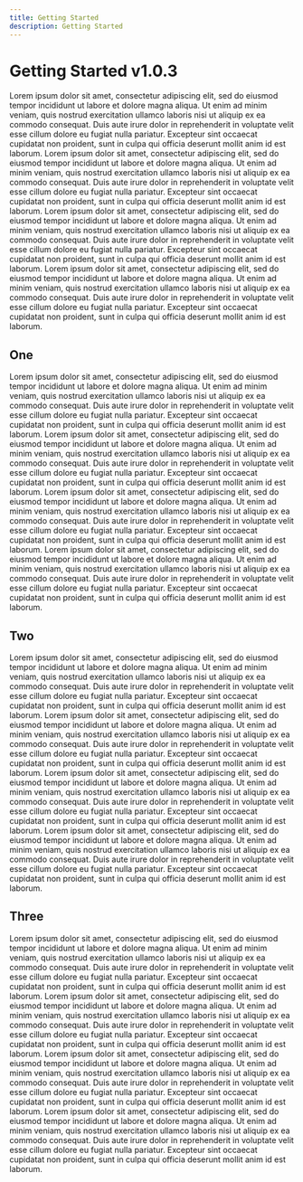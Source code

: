 ```yaml
---
title: Getting Started
description: Getting Started
---
```


# Getting Started v1.0.3

Lorem ipsum dolor sit amet, consectetur adipiscing elit, sed do eiusmod tempor incididunt ut
labore et dolore magna aliqua. Ut enim ad minim veniam, quis nostrud exercitation ullamco laboris nisi ut
aliquip ex ea commodo consequat. Duis aute irure dolor in reprehenderit in voluptate velit esse cillum dolore eu
fugiat nulla pariatur. Excepteur sint occaecat cupidatat non proident, sunt in culpa qui officia deserunt mollit anim
id est laborum. Lorem ipsum dolor sit amet, consectetur adipiscing elit, sed do eiusmod tempor incididunt ut
labore et dolore magna aliqua. Ut enim ad minim veniam, quis nostrud exercitation ullamco laboris nisi ut
aliquip ex ea commodo consequat. Duis aute irure dolor in reprehenderit in voluptate velit esse cillum dolore eu
fugiat nulla pariatur. Excepteur sint occaecat cupidatat non proident, sunt in culpa qui officia deserunt mollit anim
id est laborum. Lorem ipsum dolor sit amet, consectetur adipiscing elit, sed do eiusmod tempor incididunt ut
labore et dolore magna aliqua. Ut enim ad minim veniam, quis nostrud exercitation ullamco laboris nisi ut
aliquip ex ea commodo consequat. Duis aute irure dolor in reprehenderit in voluptate velit esse cillum dolore eu
fugiat nulla pariatur. Excepteur sint occaecat cupidatat non proident, sunt in culpa qui officia deserunt mollit anim
id est laborum. Lorem ipsum dolor sit amet, consectetur adipiscing elit, sed do eiusmod tempor incididunt ut
labore et dolore magna aliqua. Ut enim ad minim veniam, quis nostrud exercitation ullamco laboris nisi ut
aliquip ex ea commodo consequat. Duis aute irure dolor in reprehenderit in voluptate velit esse cillum dolore eu
fugiat nulla pariatur. Excepteur sint occaecat cupidatat non proident, sunt in culpa qui officia deserunt mollit anim
id est laborum.

## One

Lorem ipsum dolor sit amet, consectetur adipiscing elit, sed do eiusmod tempor incididunt ut
labore et dolore magna aliqua. Ut enim ad minim veniam, quis nostrud exercitation ullamco laboris nisi ut
aliquip ex ea commodo consequat. Duis aute irure dolor in reprehenderit in voluptate velit esse cillum dolore eu
fugiat nulla pariatur. Excepteur sint occaecat cupidatat non proident, sunt in culpa qui officia deserunt mollit anim
id est laborum. Lorem ipsum dolor sit amet, consectetur adipiscing elit, sed do eiusmod tempor incididunt ut
labore et dolore magna aliqua. Ut enim ad minim veniam, quis nostrud exercitation ullamco laboris nisi ut
aliquip ex ea commodo consequat. Duis aute irure dolor in reprehenderit in voluptate velit esse cillum dolore eu
fugiat nulla pariatur. Excepteur sint occaecat cupidatat non proident, sunt in culpa qui officia deserunt mollit anim
id est laborum. Lorem ipsum dolor sit amet, consectetur adipiscing elit, sed do eiusmod tempor incididunt ut
labore et dolore magna aliqua. Ut enim ad minim veniam, quis nostrud exercitation ullamco laboris nisi ut
aliquip ex ea commodo consequat. Duis aute irure dolor in reprehenderit in voluptate velit esse cillum dolore eu
fugiat nulla pariatur. Excepteur sint occaecat cupidatat non proident, sunt in culpa qui officia deserunt mollit anim
id est laborum. Lorem ipsum dolor sit amet, consectetur adipiscing elit, sed do eiusmod tempor incididunt ut
labore et dolore magna aliqua. Ut enim ad minim veniam, quis nostrud exercitation ullamco laboris nisi ut
aliquip ex ea commodo consequat. Duis aute irure dolor in reprehenderit in voluptate velit esse cillum dolore eu
fugiat nulla pariatur. Excepteur sint occaecat cupidatat non proident, sunt in culpa qui officia deserunt mollit anim
id est laborum.

## Two

Lorem ipsum dolor sit amet, consectetur adipiscing elit, sed do eiusmod tempor incididunt ut
labore et dolore magna aliqua. Ut enim ad minim veniam, quis nostrud exercitation ullamco laboris nisi ut
aliquip ex ea commodo consequat. Duis aute irure dolor in reprehenderit in voluptate velit esse cillum dolore eu
fugiat nulla pariatur. Excepteur sint occaecat cupidatat non proident, sunt in culpa qui officia deserunt mollit anim
id est laborum. Lorem ipsum dolor sit amet, consectetur adipiscing elit, sed do eiusmod tempor incididunt ut
labore et dolore magna aliqua. Ut enim ad minim veniam, quis nostrud exercitation ullamco laboris nisi ut
aliquip ex ea commodo consequat. Duis aute irure dolor in reprehenderit in voluptate velit esse cillum dolore eu
fugiat nulla pariatur. Excepteur sint occaecat cupidatat non proident, sunt in culpa qui officia deserunt mollit anim
id est laborum. Lorem ipsum dolor sit amet, consectetur adipiscing elit, sed do eiusmod tempor incididunt ut
labore et dolore magna aliqua. Ut enim ad minim veniam, quis nostrud exercitation ullamco laboris nisi ut
aliquip ex ea commodo consequat. Duis aute irure dolor in reprehenderit in voluptate velit esse cillum dolore eu
fugiat nulla pariatur. Excepteur sint occaecat cupidatat non proident, sunt in culpa qui officia deserunt mollit anim
id est laborum. Lorem ipsum dolor sit amet, consectetur adipiscing elit, sed do eiusmod tempor incididunt ut
labore et dolore magna aliqua. Ut enim ad minim veniam, quis nostrud exercitation ullamco laboris nisi ut
aliquip ex ea commodo consequat. Duis aute irure dolor in reprehenderit in voluptate velit esse cillum dolore eu
fugiat nulla pariatur. Excepteur sint occaecat cupidatat non proident, sunt in culpa qui officia deserunt mollit anim
id est laborum.

## Three

Lorem ipsum dolor sit amet, consectetur adipiscing elit, sed do eiusmod tempor incididunt ut
labore et dolore magna aliqua. Ut enim ad minim veniam, quis nostrud exercitation ullamco laboris nisi ut
aliquip ex ea commodo consequat. Duis aute irure dolor in reprehenderit in voluptate velit esse cillum dolore eu
fugiat nulla pariatur. Excepteur sint occaecat cupidatat non proident, sunt in culpa qui officia deserunt mollit anim
id est laborum. Lorem ipsum dolor sit amet, consectetur adipiscing elit, sed do eiusmod tempor incididunt ut
labore et dolore magna aliqua. Ut enim ad minim veniam, quis nostrud exercitation ullamco laboris nisi ut
aliquip ex ea commodo consequat. Duis aute irure dolor in reprehenderit in voluptate velit esse cillum dolore eu
fugiat nulla pariatur. Excepteur sint occaecat cupidatat non proident, sunt in culpa qui officia deserunt mollit anim
id est laborum. Lorem ipsum dolor sit amet, consectetur adipiscing elit, sed do eiusmod tempor incididunt ut
labore et dolore magna aliqua. Ut enim ad minim veniam, quis nostrud exercitation ullamco laboris nisi ut
aliquip ex ea commodo consequat. Duis aute irure dolor in reprehenderit in voluptate velit esse cillum dolore eu
fugiat nulla pariatur. Excepteur sint occaecat cupidatat non proident, sunt in culpa qui officia deserunt mollit anim
id est laborum. Lorem ipsum dolor sit amet, consectetur adipiscing elit, sed do eiusmod tempor incididunt ut
labore et dolore magna aliqua. Ut enim ad minim veniam, quis nostrud exercitation ullamco laboris nisi ut
aliquip ex ea commodo consequat. Duis aute irure dolor in reprehenderit in voluptate velit esse cillum dolore eu
fugiat nulla pariatur. Excepteur sint occaecat cupidatat non proident, sunt in culpa qui officia deserunt mollit anim
id est laborum.
